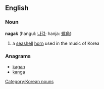 ==English==

===Noun===
'''nagak''' (hangul: [[나각]]; hanja: [[螺角]])
# a [[seashell]] [[horn]] used in the music of Korea

[[Category:Korean nouns]]

{{attention|ko}}

===Anagrams===
* [[kagan#English|kagan]]
* [[kanga#English|kanga]]